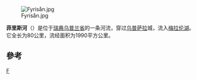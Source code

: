 {{Geobox|河流
<!-- *** Heading *** -->
| name = 菲里斯河
| native_name = Fyrisån
| other_name = 
| category = 
<!-- *** Names **** --> 
| etymology = 
| nickname = 
<!-- *** Image *** -->
| image = Uppsala - View of river and Västgöta nation.jpg
| image_caption = 冬天的菲里斯河
| image_size =
<!-- *** Country *** -->
| country = {{flag|Sweden}}
| state = 
| region_type = [[Counties_of_Sweden|流經國家]]
| region = 
| district = 
| municipality = 
<!-- *** Family *** -->
| parent =
| tributary_left =
| tributary_right = 
| city = 
| landmark = 
<!-- *** River locations *** -->
| source = 
| source_location = | source_region = | source_country =
| source_elevation = 
| source_lat_d = | source_lat_m = | source_lat_s = | source_lat_NS =N
| source_long_d = | source_long_m = | source_long_s = | source_long_EW =E
| source1 = 
| source1_location = | source1_region = | source1_country =
| source1_elevation = 
| source1_lat_d = | source1_lat_m = | source1_lat_s = | source1_lat_NS =
| source1_long_d = | source1_long_m = | source1_long_s = | source1_long_EW =
| source_confluence = 
| source_confluence_location = | source_confluence_region = | source_confluence_country =
| source_confluence_elevation = 
| source_confluence_lat_d = | source_confluence_lat_m = | source_confluence_lat_s = | source_confluence_lat_NS =
| source_confluence_long_d = | source_confluence_long_m = | source_confluence_long_s = | source_confluence_long_EW =
| mouth = [[梅拉伦湖|梅拉伦湖]]
| mouth_location = | mouth_region = | mouth_country =
| mouth_elevation = 
| mouth_lat_d =59 | mouth_lat_m =47 | mouth_lat_s =12 | mouth_lat_NS =N
| mouth_long_d =17 | mouth_long_m =39 | mouth_long_s =20 | mouth_long_EW =E
<!-- *** Dimensions *** -->
| length = 80
| length_note = <ref name=ne>{{cite encyclopedia | title=Fyrisån | encyclopedia=[[Nationalencyklopedin|Nationalencyklopedin]] | url=http://www.ne.se/fyrisån | language=sv | accessdate=11 July 2010 | archive-url=https://web.archive.org/web/20140110085955/http://www.ne.se/Fyris%C3%A5n | archive-date=2014-01-10 | dead-url=yes }}{{Subscription required}}</ref>
| width = 
| depth = 
| volume =
| watershed = 1982
| watershed_note = <ref name=ne />
| discharge = 14
| discharge_note = <ref name=ne />
| discharge_max =
| discharge_min =
<!-- *** Free fields *** -->
| free = | free_type = 
<!-- *** Maps *** -->
| map =
| map_caption = 
| map_background = 
| map_locator =
| map_locator_x =
| map_locator_y = 
<!-- *** Website *** --> 
| website =
| commons =
<!-- *** Footnotes *** -->
| footnotes =
}}

[[File:Fyrisån.jpg|thumb]]

'''菲里斯河'''（{{lang-sv|Fyrisån}}）是位于[[瑞典|瑞典]][[乌普兰|乌普兰省]]的一条河流，穿过[[乌普萨拉|乌普萨拉]]城，流入[[梅拉伦湖|梅拉伦湖]]。它全长为80公里，流经面积为1990平方公里。

==參考==
{{reflist}}
<references/>

{{sweden-geo-stub}}

[[Category:瑞典河流|F]]